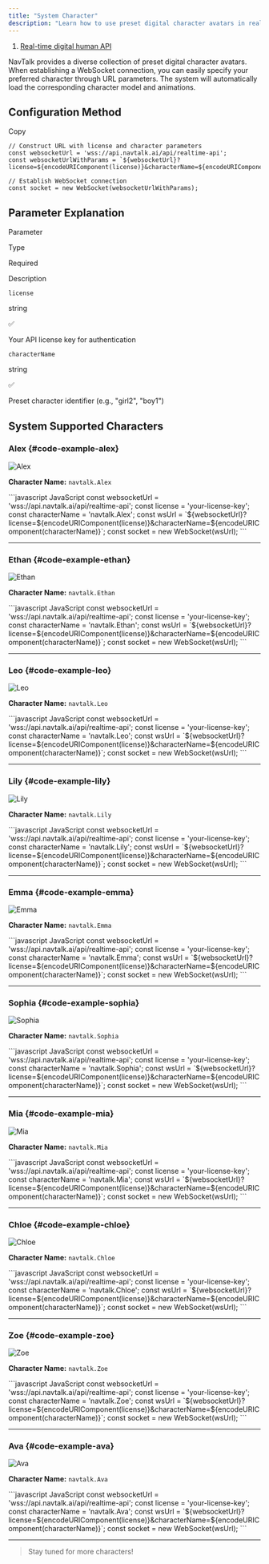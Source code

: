 ```yaml
---
title: "System Character"
description: "Learn how to use preset digital character avatars in real-time interactions"
---
```


1. [Real-time digital human API](/api/real-time-digital-human-api)

NavTalk provides a diverse collection of preset digital character avatars. When establishing a WebSocket connection, you can easily specify your preferred character through URL parameters. The system will automatically load the corresponding character model and animations.

## **Configuration Method**

Copy

```
// Construct URL with license and character parameters
const websocketUrl = 'wss://api.navtalk.ai/api/realtime-api';
const websocketUrlWithParams = `${websocketUrl}?license=${encodeURIComponent(license)}&characterName=${encodeURIComponent(characterPngName)}`;

// Establish WebSocket connection
const socket = new WebSocket(websocketUrlWithParams);
```

## **Parameter Explanation**

Parameter

Type

Required

Description

`license`

string

✅

Your API license key for authentication

`characterName`

string

✅

Preset character identifier (e.g., "girl2", "boy1")

## **System Supported Characters**

### Alex {#code-example-alex}

![Alex](/images/api/real-time-digital-human-api/Alex.png)

**Character Name:** `navtalk.Alex`

<CodeGroup>
```javascript JavaScript
const websocketUrl = 'wss://api.navtalk.ai/api/realtime-api';
const license = 'your-license-key';
const characterName = 'navtalk.Alex';
const wsUrl = `${websocketUrl}?license=${encodeURIComponent(license)}&characterName=${encodeURIComponent(characterName)}`;
const socket = new WebSocket(wsUrl);
```
</CodeGroup>

---

### Ethan {#code-example-ethan}

![Ethan](/images/api/real-time-digital-human-api/Ethan.png)

**Character Name:** `navtalk.Ethan`

<CodeGroup>
```javascript JavaScript
const websocketUrl = 'wss://api.navtalk.ai/api/realtime-api';
const license = 'your-license-key';
const characterName = 'navtalk.Ethan';
const wsUrl = `${websocketUrl}?license=${encodeURIComponent(license)}&characterName=${encodeURIComponent(characterName)}`;
const socket = new WebSocket(wsUrl);
```
</CodeGroup>

---

### Leo {#code-example-leo}

![Leo](/images/api/real-time-digital-human-api/Leo.png)

**Character Name:** `navtalk.Leo`

<CodeGroup>
```javascript JavaScript
const websocketUrl = 'wss://api.navtalk.ai/api/realtime-api';
const license = 'your-license-key';
const characterName = 'navtalk.Leo';
const wsUrl = `${websocketUrl}?license=${encodeURIComponent(license)}&characterName=${encodeURIComponent(characterName)}`;
const socket = new WebSocket(wsUrl);
```
</CodeGroup>

---

### Lily {#code-example-lily}

![Lily](/images/api/real-time-digital-human-api/Lily.png)

**Character Name:** `navtalk.Lily`

<CodeGroup>
```javascript JavaScript
const websocketUrl = 'wss://api.navtalk.ai/api/realtime-api';
const license = 'your-license-key';
const characterName = 'navtalk.Lily';
const wsUrl = `${websocketUrl}?license=${encodeURIComponent(license)}&characterName=${encodeURIComponent(characterName)}`;
const socket = new WebSocket(wsUrl);
```
</CodeGroup>

---

### Emma {#code-example-emma}

![Emma](/images/api/real-time-digital-human-api/Emma.png)

**Character Name:** `navtalk.Emma`

<CodeGroup>
```javascript JavaScript
const websocketUrl = 'wss://api.navtalk.ai/api/realtime-api';
const license = 'your-license-key';
const characterName = 'navtalk.Emma';
const wsUrl = `${websocketUrl}?license=${encodeURIComponent(license)}&characterName=${encodeURIComponent(characterName)}`;
const socket = new WebSocket(wsUrl);
```
</CodeGroup>

---

### Sophia {#code-example-sophia}

![Sophia](/images/api/real-time-digital-human-api/Sophia.png)

**Character Name:** `navtalk.Sophia`

<CodeGroup>
```javascript JavaScript
const websocketUrl = 'wss://api.navtalk.ai/api/realtime-api';
const license = 'your-license-key';
const characterName = 'navtalk.Sophia';
const wsUrl = `${websocketUrl}?license=${encodeURIComponent(license)}&characterName=${encodeURIComponent(characterName)}`;
const socket = new WebSocket(wsUrl);
```
</CodeGroup>

---

### Mia {#code-example-mia}

![Mia](/images/api/real-time-digital-human-api/Mia.png)

**Character Name:** `navtalk.Mia`

<CodeGroup>
```javascript JavaScript
const websocketUrl = 'wss://api.navtalk.ai/api/realtime-api';
const license = 'your-license-key';
const characterName = 'navtalk.Mia';
const wsUrl = `${websocketUrl}?license=${encodeURIComponent(license)}&characterName=${encodeURIComponent(characterName)}`;
const socket = new WebSocket(wsUrl);
```
</CodeGroup>

---

### Chloe {#code-example-chloe}

![Chloe](/images/api/real-time-digital-human-api/Chloe.png)

**Character Name:** `navtalk.Chloe`

<CodeGroup>
```javascript JavaScript
const websocketUrl = 'wss://api.navtalk.ai/api/realtime-api';
const license = 'your-license-key';
const characterName = 'navtalk.Chloe';
const wsUrl = `${websocketUrl}?license=${encodeURIComponent(license)}&characterName=${encodeURIComponent(characterName)}`;
const socket = new WebSocket(wsUrl);
```
</CodeGroup>

---

### Zoe {#code-example-zoe}

![Zoe](/images/api/real-time-digital-human-api/Zoe.png)

**Character Name:** `navtalk.Zoe`

<CodeGroup>
```javascript JavaScript
const websocketUrl = 'wss://api.navtalk.ai/api/realtime-api';
const license = 'your-license-key';
const characterName = 'navtalk.Zoe';
const wsUrl = `${websocketUrl}?license=${encodeURIComponent(license)}&characterName=${encodeURIComponent(characterName)}`;
const socket = new WebSocket(wsUrl);
```
</CodeGroup>

---

### Ava {#code-example-ava}

![Ava](/images/api/real-time-digital-human-api/Ava.png)

**Character Name:** `navtalk.Ava`

<CodeGroup>
```javascript JavaScript
const websocketUrl = 'wss://api.navtalk.ai/api/realtime-api';
const license = 'your-license-key';
const characterName = 'navtalk.Ava';
const wsUrl = `${websocketUrl}?license=${encodeURIComponent(license)}&characterName=${encodeURIComponent(characterName)}`;
const socket = new WebSocket(wsUrl);
```
</CodeGroup>

---

> Stay tuned for more characters!

